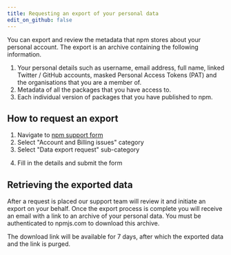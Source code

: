 ```yaml
---
title: Requesting an export of your personal data
edit_on_github: false
---
```


You can export and review the metadata that npm stores about your personal account. The export is an archive containing the following information.

1. Your personal details such as username, email address, full name, linked Twitter / GitHub accounts, masked Personal Access Tokens (PAT) and the organisations that you are a member of.
2. Metadata of all the packages that you have access to.
3. Each individual version of packages that you have published to npm.

## How to request an export

1. Navigate to [npm support form](https://www.npmjs.com/support)
2. Select "Account and Billing issues" category
3. Select "Data export request" sub-category

<Screenshot src="/getting-started/managing-your-npm-user-account/requesting-your-data.png" alt="Screenshot showing the option to select a DSR export request from the support form." />

4. Fill in the details and submit the form

## Retrieving the exported data
After a request is placed our support team will review it and initiate an export on your behalf. Once the export process is complete you will receive an email with a link to an archive of your personal data. You must be authenticated to npmjs.com to download this archive.

The download link will be available for 7 days, after which the exported data and the link is purged.
